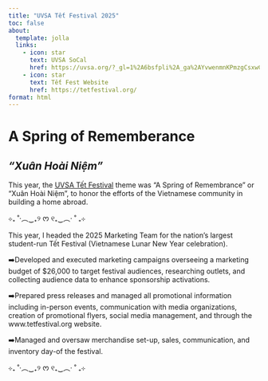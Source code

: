 ```yaml
---
title: "UVSA Tết Festival 2025"
toc: false
about:
  template: jolla
  links: 
    - icon: star
      text: UVSA SoCal
      href: https://uvsa.org/?_gl=1%2A6bsfpli%2A_ga%2AYvwenmnKPmzgCsxwCBIOUEQRmVKr%2A_ga_YTIIZKKFD%2A2Yv9XX3aKsKBDlnxIDImFk8VuAmCDqm2d4Lqt22gv94i9NGgIscnl6l.%2A_gcl_au%3D1.1.199023548.170366406%2A_gcl_aw%3DXKR.174042986.4Uys6apjdQ6ry5L1pH7huuYa9kjGT4NN0ZRX5Vu0yWOyxcEv5JZogX7njYgUJ867Q5ph5cAPImsSlmrXvGbB2mzKeW..&_gz=2.197327286.199758456.176824172-861442245.164422487&_bdsid=r70qde.n~CTTQT.171499618.171147117&_bd_prev_page=https%3A%2F%2Fuvsa.org%2Fdetail.jsp%3F045000042.html
    - icon: star
      text: Tết Fest Website
      href: https://tetfestival.org/
format: html
---
```

# A Spring of Rememberance
## *“Xuân Hoài Niệm”*

This year, the [UVSA Tết Festival](https://tetfestival.org/) theme was “A Spring of Remembrance” or “Xuân Hoài Niệm”, to honor the efforts of the Vietnamese community in building a home abroad. 

⊹₊ ˚‧︵‿₊୨ ᰔ ୧₊‿︵‧ ˚ ₊⊹

This year, I headed the 2025 Marketing Team for the nation's largest student-run Tết Festival (Vietnamese Lunar New Year celebration). 

➡️Developed and executed marketing campaigns overseeing a marketing budget of $26,000 to target festival audiences, researching outlets, and collecting audience data to enhance sponsorship activations. 

➡️Prepared press releases and managed all promotional information including in-person events, communication with media organizations, creation of promotional flyers, social media management, and through the www.tetfestival.org website. 

➡️Managed and oversaw merchandise set-up, sales, communication, and inventory day-of the festival.

⊹₊ ˚‧︵‿₊୨ ᰔ ୧₊‿︵‧ ˚ ₊⊹
